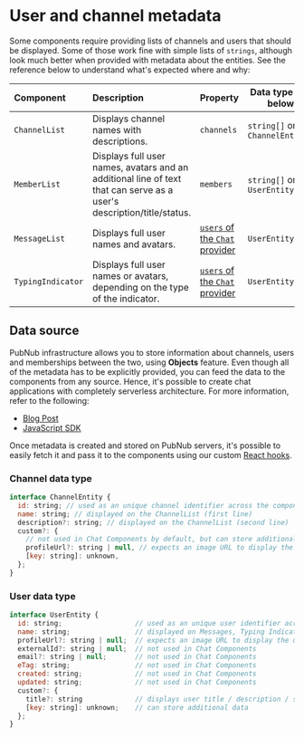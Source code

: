 
<Meta title="Introduction/Metadata" />

# User and channel metadata

Some components require providing lists of channels and users that should be displayed. Some of
those work fine with simple lists of `strings`, although look much better when provided with
metadata about the entities. See the reference below to understand what's expected where and why:

| Component         | Description                                                                                                           | Property                                                                                                                            | Data type (see below)           |
| :---------------- | :-------------------------------------------------------------------------------------------------------------------- | :---------------------------------------------------------------------------------------------------------------------------------- | ------------------------------- |
| `ChannelList`     | Displays channel names with descriptions.                                                                             | `channels`                                                                                                                          | `string[]` or `ChannelEntity[]` |
| `MemberList`      | Displays full user names, avatars and an additional line of text that can serve as a user's description/title/status. | `members`                                                                                                                           | `string[]` or `UserEntity[]`    |
| `MessageList`     | Displays full user names and avatars.                                                                                 | [`users` of the `Chat` provider](https://pubnub.github.io/react-chat-components/docs/?path=/docs/code-examples-user-metadata--page) | `UserEntity[]`                  |
| `TypingIndicator` | Displays full user names or avatars, depending on the type of the indicator.                                          | [`users` of the `Chat` provider](https://pubnub.github.io/react-chat-components/docs/?path=/docs/code-examples-user-metadata--page) | `UserEntity[]`                  |

## Data source

PubNub infrastructure allows you to store information about channels, users and memberships between
the two, using **Objects** feature. Even though all of the metadata has to be explicitly provided,
you can feed the data to the components from any source. Hence, it's possible to create chat
applications with completely serverless architecture. For more information, refer to the following:

- [Blog Post](https://www.pubnub.com/blog/introducing-objects-v2-store-for-user-and-channel-metadata/)
- [JavaScript SDK](https://www.pubnub.com/docs/sdks/javascript/api-reference/objects)

Once metadata is created and stored on PubNub servers, it's possible to easily fetch it and pass it
to the components using our custom
[React hooks](https://pubnub.github.io/react-chat-components/docs/?path=/docs/custom-hooks-about--page).

### Channel data type

```jsx
interface ChannelEntity {
  id: string; // used as an unique channel identifier across the components
  name: string; // displayed on the ChannelList (first line)
  description?: string; // displayed on the ChannelList (second line)
  custom?: {
    // not used in Chat Components by default, but can store additional data
    profileUrl?: string | null, // expects an image URL to display the channel thumbnail
    [key: string]: unknown,
  };
}
```

### User data type

```jsx
interface UserEntity {
  id: string;                  // used as an unique user identifier across the components
  name: string;                // displayed on Messages, Typing Indicator, and Member List
  profileUrl?: string | null;  // expects an image URL to display the user avatar
  externalId?: string | null;  // not used in Chat Components
  email?: string | null;       // not used in Chat Components
  eTag: string;                // not used in Chat Components
  created: string;             // not used in Chat Components
  updated: string;             // not used in Chat Components
  custom?: {
    title?: string             // displays user title / description / status on the member list
    [key: string]: unknown;    // can store additional data
  };
}

```
